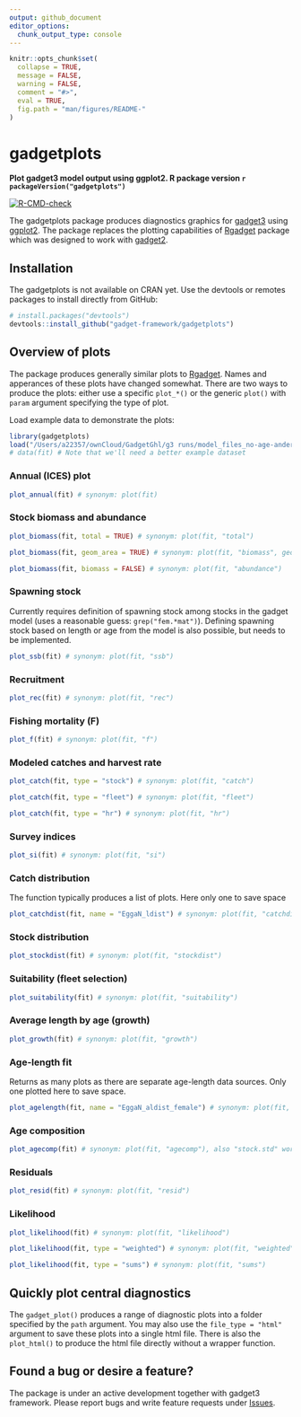 ```yaml
---
output: github_document
editor_options: 
  chunk_output_type: console
---
```


```r
knitr::opts_chunk$set(
  collapse = TRUE,
  message = FALSE, 
  warning = FALSE,
  comment = "#>",
  eval = TRUE,
  fig.path = "man/figures/README-"
)
```

# gadgetplots
**Plot gadget3 model output using ggplot2. R package version `r packageVersion("gadgetplots")`**

<!-- badges: start -->
[![R-CMD-check](https://github.com/gadget-framework/gadgetplots/workflows/R-CMD-check/badge.svg)](https://github.com/gadget-framework/gadgetplots/actions)
<!-- badges: end -->

The gadgetplots package produces diagnostics graphics for [gadget3](https://github.com/gadget-framework/gadget3) using [ggplot2](https://ggplot2.tidyverse.org/reference). The package replaces the plotting capabilities of [Rgadget](https://github.com/gadget-framework/rgadget) package which was designed to work with [gadget2](https://github.com/gadget-framework/gadget2). 

## Installation

The gadgetplots is not available on CRAN yet. Use the devtools or remotes packages to install directly from GitHub:

```r
# install.packages("devtools")
devtools::install_github("gadget-framework/gadgetplots")
```

## Overview of plots

The package produces generally similar plots to [Rgadget](https://github.com/gadget-framework/rgadget). Names and apperances of these plots have changed somewhat. There are two ways to produce the plots: either use a specific `plot_*()` or the generic `plot()` with `param` argument specifying the type of plot.

Load example data to demonstrate the plots:

```r
library(gadgetplots)
load("/Users/a22357/ownCloud/GadgetGhl/g3 runs/model_files_no-age-andersen_20221005/data/Optimized TMB model fit.rda")
# data(fit) # Note that we'll need a better example dataset
```

### Annual (ICES) plot

```r
plot_annual(fit) # synonym: plot(fit)
```

### Stock biomass and abundance

```r
plot_biomass(fit, total = TRUE) # synonym: plot(fit, "total")
```

```r
plot_biomass(fit, geom_area = TRUE) # synonym: plot(fit, "biomass", geom_area = TRUE)
```

```r
plot_biomass(fit, biomass = FALSE) # synonym: plot(fit, "abundance")
```

### Spawning stock

Currently requires definition of spawning stock among stocks in the gadget model (uses a reasonable guess: `grep("fem.*mat")`). Defining spawning stock based on length or age from the model is also possible, but needs to be implemented.

```r
plot_ssb(fit) # synonym: plot(fit, "ssb")
```

### Recruitment

```r
plot_rec(fit) # synonym: plot(fit, "rec")
```

### Fishing mortality (F)

```r
plot_f(fit) # synonym: plot(fit, "f")
```

### Modeled catches and harvest rate

```r
plot_catch(fit, type = "stock") # synonym: plot(fit, "catch")
```

```r
plot_catch(fit, type = "fleet") # synonym: plot(fit, "fleet")
```

```r
plot_catch(fit, type = "hr") # synonym: plot(fit, "hr")
```

### Survey indices

```r
plot_si(fit) # synonym: plot(fit, "si")
```

### Catch distribution

The function typically produces a list of plots. Here only one to save space

```r
plot_catchdist(fit, name = "EggaN_ldist") # synonym: plot(fit, "catchdist")
```

### Stock distribution

```r
plot_stockdist(fit) # synonym: plot(fit, "stockdist")
```

### Suitability (fleet selection)

```r
plot_suitability(fit) # synonym: plot(fit, "suitability")
```

### Average length by age (growth)

```r
plot_growth(fit) # synonym: plot(fit, "growth")
```

### Age-length fit

Returns as many plots as there are separate age-length data sources. Only one plotted here to save space.

```r
plot_agelength(fit, name = "EggaN_aldist_female") # synonym: plot(fit, "agelength")
```

### Age composition

```r
plot_agecomp(fit) # synonym: plot(fit, "agecomp"), also "stock.std" works
```

### Residuals

```r
plot_resid(fit) # synonym: plot(fit, "resid")
```

### Likelihood

```r
plot_likelihood(fit) # synonym: plot(fit, "likelihood")
```

```r
plot_likelihood(fit, type = "weighted") # synonym: plot(fit, "weighted")
```

```r
plot_likelihood(fit, type = "sums") # synonym: plot(fit, "sums")
```

## Quickly plot central diagnostics

The `gadget_plot()` produces a range of diagnostic plots into a folder specified by the `path` argument. You may also use the `file_type = "html"` argument to save these plots into a single html file. There is also the `plot_html()` to produce the html file directly without a wrapper function. 

## Found a bug or desire a feature?

The package is under an active development together with gadget3 framework. Please report bugs and write feature requests under [Issues](https://github.com/gadget-framework/gadgetplots/issues).





